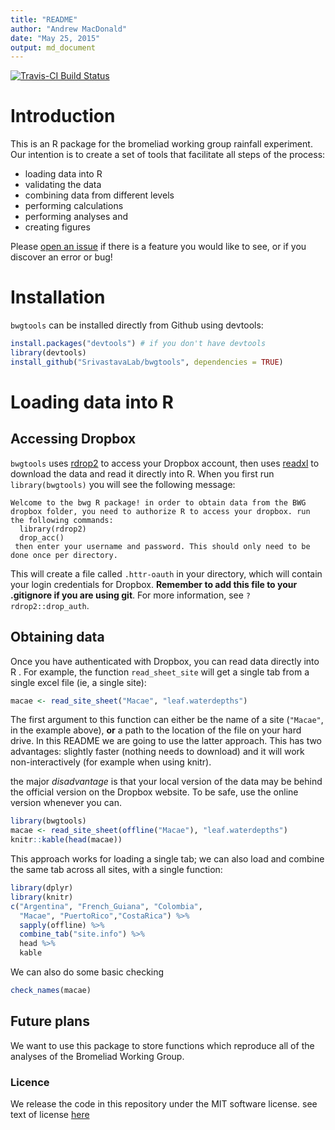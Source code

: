 ```yaml
---
title: "README"
author: "Andrew MacDonald"
date: "May 25, 2015"
output: md_document
---
```


[![Travis-CI Build Status](https://travis-ci.org/SrivastavaLab/bwgtools.png?branch=master)](https://travis-ci.org/SrivastavaLab/bwgtools)

# Introduction
This is an R package for the bromeliad working group rainfall experiment. Our intention is to create a set of tools that facilitate all steps of the process:

* loading data into R
* validating the data
* combining data from different levels
* performing calculations
* performing analyses and
* creating figures

Please [open an issue](https://github.com/SrivastavaLab/bwgtools/issues) if there is a feature you would like to see, or if you discover an error or bug!

# Installation

`bwgtools` can be installed directly from Github using devtools:

```r
install.packages("devtools") # if you don't have devtools
library(devtools)
install_github("SrivastavaLab/bwgtools", dependencies = TRUE)
```

# Loading data into R
## Accessing Dropbox

`bwgtools` uses [rdrop2](https://github.com/karthik/rdrop2) to access your Dropbox account, then uses [readxl](https://github.com/hadley/readxl) to download the data and read it directly into R. When you first run `library(bwgtools)` you will see the following message:

```
Welcome to the bwg R package! in order to obtain data from the BWG dropbox folder, you need to authorize R to access your dropbox. run the following commands: 
  library(rdrop2) 
  drop_acc() 
 then enter your username and password. This should only need to be done once per directory.
```

This will create a file called `.httr-oauth` in your directory, which will contain your login credentials for Dropbox. **Remember to add this file to your .gitignore if you are using git**. For more information, see `?rdrop2::drop_auth`.

## Obtaining data

Once you have authenticated with Dropbox, you can read data directly into R . For example, the function `read_sheet_site` will get a single tab from a single excel file (ie, a single site):

```r
macae <- read_site_sheet("Macae", "leaf.waterdepths")
```

The first argument to this function can either be the name of a site (`"Macae"`, in the example above), **or** a path to the location of the file on your hard drive. In this README we are going to use the latter approach. This has two advantages: slightly faster (nothing needs to download) and it will work non-interactively (for example when using knitr).

the major _disadvantage_ is that your local version of the data may be behind the official version on the Dropbox website. To be safe, use the online version whenever you can.

```r
library(bwgtools)
macae <- read_site_sheet(offline("Macae"), "leaf.waterdepths")
knitr::kable(head(macae))
```

This approach works for loading a single tab; we can also load and combine the same tab across all sites, with a single function:

```r
library(dplyr)
library(knitr)
c("Argentina", "French_Guiana", "Colombia",
  "Macae", "PuertoRico","CostaRica") %>%
  sapply(offline) %>%
  combine_tab("site.info") %>% 
  head %>% 
  kable
```

We can also do some basic checking 

```r
check_names(macae)
```

## Future plans

We want to use this package to store functions which reproduce all of the analyses of the Bromeliad Working Group.

### Licence
We release the code in this repository under the MIT software license. see text of license [here](LICENSE)
